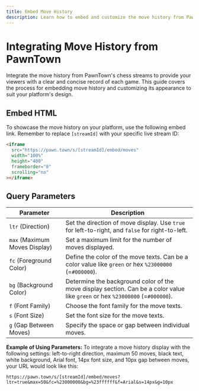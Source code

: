 ```yaml
---
title: Embed Move History
description: Learn how to embed and customize the move history from PawnTown on your website.
---
```


# Integrating Move History from PawnTown

Integrate the move history from PawnTown's chess streams to provide your viewers with a clear and concise record of each game. This guide covers the process for embedding move history and customizing its appearance to suit your platform's design.

## Embed HTML

To showcase the move history on your platform, use the following embed link. Remember to replace `[streamId]` with your specific live stream ID:

```html
<iframe
  src="https://pawn.town/s/[streamId]/embed/moves"
  width="100%"
  height="400"
  frameborder="0"
  scrolling="no"
></iframe>
```

## Query Parameters

| Parameter                     | Description                                                                                                                    |
| ----------------------------- | ------------------------------------------------------------------------------------------------------------------------------ |
| `ltr` (Direction)             | Set the direction of move display. Use `true` for left-to-right, and `false` for right-to-left.                                |
| `max` (Maximum Moves Display) | Set a maximum limit for the number of moves displayed.                                                                         |
| `fc` (Foreground Color)       | Define the color of the move texts. Can be a color value like `green` or hex `%23000000` (=`#000000`).                         |
| `bg` (Background Color)       | Determine the background color of the move display section. Can be a color value like `green` or hex `%23000000` (=`#000000`). |
| `f` (Font Family)             | Choose the font family for the move texts.                                                                                     |
| `s` (Font Size)               | Set the font size for the move texts.                                                                                          |
| `g` (Gap Between Moves)       | Specify the space or gap between individual moves.                                                                             |

**Example of Using Parameters:**
To integrate a move history display with the following settings: left-to-right direction, maximum 50 moves, black text, white background, Arial font, 14px font size, and 10px gap between moves, your URL would look like this:

```url copy
https://pawn.town/s/[streamId]/embed/moves?ltr=true&max=50&fc=%23000000&bg=%23ffffff&f=Arial&s=14px&g=10px
```
